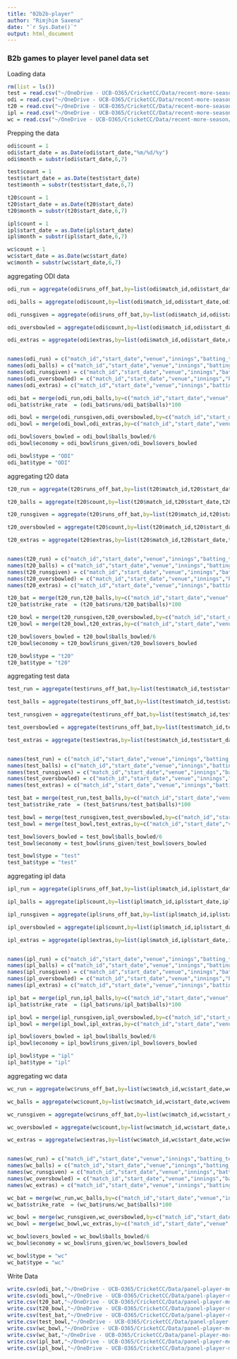 ```yaml
---
title: "02b2b-player"
author: "Rimjhim Saxena"
date: "`r Sys.Date()`"
output: html_document
---
```


### B2b games to player level panel data set

Loading data

```r
rm(list = ls())
test = read.csv("~/OneDrive - UCB-O365/CricketCC/Data/recent-more-season/with-batting-order/test.csv")
odi = read.csv("~/OneDrive - UCB-O365/CricketCC/Data/recent-more-season/with-batting-order/odi.csv")
t20 = read.csv("~/OneDrive - UCB-O365/CricketCC/Data/recent-more-season/with-batting-order/t20.csv")
ipl = read.csv("~/OneDrive - UCB-O365/CricketCC/Data/recent-more-season/with-batting-order/ipl.csv")
wc = read.csv("~/OneDrive - UCB-O365/CricketCC/Data/recent-more-season/with-batting-order/wc-wbo.csv")
```

Prepping the data

```r
odi$count = 1
odi$start_date = as.Date(odi$start_date,"%m/%d/%y")
odi$month = substr(odi$start_date,6,7)

test$count = 1
test$start_date = as.Date(test$start_date)
test$month = substr(test$start_date,6,7)

t20$count = 1
t20$start_date = as.Date(t20$start_date)
t20$month = substr(t20$start_date,6,7)

ipl$count = 1
ipl$start_date = as.Date(ipl$start_date)
ipl$month = substr(ipl$start_date,6,7)

wc$count = 1
wc$start_date = as.Date(wc$start_date)
wc$month = substr(wc$start_date,6,7)
```

aggregating ODI data

```r

odi_run = aggregate(odi$runs_off_bat,by=list(odi$match_id,odi$start_date,odi$venue,odi$innings, odi$batting_team,odi$bowling_team,odi$striker,odi$month,odi$batting_order),sum,na.rm = T)

odi_balls = aggregate(odi$count,by=list(odi$match_id,odi$start_date,odi$venue,odi$innings, odi$batting_team,odi$bowling_team,odi$striker,odi$month,odi$batting_order),sum,na.rm = T)

odi_runsgiven = aggregate(odi$runs_off_bat,by=list(odi$match_id,odi$start_date,odi$venue,odi$innings, odi$batting_team,odi$bowling_team,odi$striker,odi$month,odi$batting_order),sum,na.rm = T)

odi_oversbowled = aggregate(odi$count,by=list(odi$match_id,odi$start_date,odi$venue,odi$innings, odi$batting_team,odi$bowling_team,odi$striker,odi$month,odi$batting_order),sum,na.rm = T)

odi_extras = aggregate(odi$extras,by=list(odi$match_id,odi$start_date,odi$venue,odi$innings, odi$batting_team,odi$bowling_team,odi$striker,odi$month,odi$batting_order),sum,na.rm = T)


names(odi_run) = c("match_id","start_date","venue","innings","batting_team","bowling_team","striker","month","batting_order","runs")
names(odi_balls) = c("match_id","start_date","venue","innings","batting_team","bowling_team","striker","month","batting_order","balls")
names(odi_runsgiven) = c("match_id","start_date","venue","innings","batting_team","bowling_team","striker","month","batting_order","runs_given")
names(odi_oversbowled) = c("match_id","start_date","venue","innings","batting_team","bowling_team","striker","month","batting_order","balls_bowled")
names(odi_extras) = c("match_id","start_date","venue","innings","batting_team","bowling_team","striker","month","batting_order","extras")

```

```r

odi_bat = merge(odi_run,odi_balls,by=c("match_id","start_date","venue","innings","batting_team","bowling_team","striker","month","batting_order"))
odi_bat$strike_rate  = (odi_bat$runs/odi_bat$balls)*100

odi_bowl = merge(odi_runsgiven,odi_oversbowled,by=c("match_id","start_date","venue","innings","batting_team","bowling_team","striker","month","batting_order"))
odi_bowl = merge(odi_bowl,odi_extras,by=c("match_id","start_date","venue","innings","batting_team","bowling_team","striker","month","batting_order")) 

odi_bowl$overs_bowled = odi_bowl$balls_bowled/6
odi_bowl$economy = odi_bowl$runs_given/odi_bowl$overs_bowled

odi_bowl$type = "ODI"
odi_bat$type = "ODI"
```

aggregating t20 data

```r

t20_run = aggregate(t20$runs_off_bat,by=list(t20$match_id,t20$start_date,t20$venue,t20$innings, t20$batting_team,t20$bowling_team,t20$striker,t20$month,t20$batting_order),sum,na.rm = T)

t20_balls = aggregate(t20$count,by=list(t20$match_id,t20$start_date,t20$venue,t20$innings, t20$batting_team,t20$bowling_team,t20$striker,t20$month,t20$batting_order),sum,na.rm = T)

t20_runsgiven = aggregate(t20$runs_off_bat,by=list(t20$match_id,t20$start_date,t20$venue,t20$innings, t20$batting_team,t20$bowling_team,t20$striker,t20$month,t20$batting_order),sum,na.rm = T)

t20_oversbowled = aggregate(t20$count,by=list(t20$match_id,t20$start_date,t20$venue,t20$innings, t20$batting_team,t20$bowling_team,t20$striker,t20$month,t20$batting_order),sum,na.rm = T)

t20_extras = aggregate(t20$extras,by=list(t20$match_id,t20$start_date,t20$venue,t20$innings, t20$batting_team,t20$bowling_team,t20$striker,t20$month,t20$batting_order),sum,na.rm = T)


names(t20_run) = c("match_id","start_date","venue","innings","batting_team","bowling_team","striker","month","batting_order","runs")
names(t20_balls) = c("match_id","start_date","venue","innings","batting_team","bowling_team","striker","month","batting_order","balls")
names(t20_runsgiven) = c("match_id","start_date","venue","innings","batting_team","bowling_team","striker","month","batting_order","runs_given")
names(t20_oversbowled) = c("match_id","start_date","venue","innings","batting_team","bowling_team","striker","month","batting_order","balls_bowled")
names(t20_extras) = c("match_id","start_date","venue","innings","batting_team","bowling_team","striker","month","batting_order","extras")

```

```r

t20_bat = merge(t20_run,t20_balls,by=c("match_id","start_date","venue","innings","batting_team","bowling_team","striker","month","batting_order"))
t20_bat$strike_rate  = (t20_bat$runs/t20_bat$balls)*100

t20_bowl = merge(t20_runsgiven,t20_oversbowled,by=c("match_id","start_date","venue","innings","batting_team","bowling_team","striker","month","batting_order"))
t20_bowl = merge(t20_bowl,t20_extras,by=c("match_id","start_date","venue","innings","batting_team","bowling_team","striker","month","batting_order")) 

t20_bowl$overs_bowled = t20_bowl$balls_bowled/6
t20_bowl$economy = t20_bowl$runs_given/t20_bowl$overs_bowled

t20_bowl$type = "t20"
t20_bat$type = "t20"
```

aggregating test data

```r

test_run = aggregate(test$runs_off_bat,by=list(test$match_id,test$start_date,test$venue,test$innings, test$batting_team,test$bowling_team,test$striker,test$month,test$batting_order),sum,na.rm = T)

test_balls = aggregate(test$runs_off_bat,by=list(test$match_id,test$start_date,test$venue,test$innings, test$batting_team,test$bowling_team,test$striker,test$month,test$batting_order),sum,na.rm = T)

test_runsgiven = aggregate(test$runs_off_bat,by=list(test$match_id,test$start_date,test$venue,test$innings, test$batting_team,test$bowling_team,test$striker,test$month,test$batting_order),sum,na.rm = T)

test_oversbowled = aggregate(test$runs_off_bat,by=list(test$match_id,test$start_date,test$venue,test$innings, test$batting_team,test$bowling_team,test$striker,test$month,test$batting_order),sum,na.rm = T)

test_extras = aggregate(test$extras,by=list(test$match_id,test$start_date,test$venue,test$innings, test$batting_team,test$bowling_team,test$striker,test$month,test$batting_order),sum,na.rm = T)


names(test_run) = c("match_id","start_date","venue","innings","batting_team","bowling_team","striker","month","batting_order","runs")
names(test_balls) = c("match_id","start_date","venue","innings","batting_team","bowling_team","striker","month","batting_order","balls")
names(test_runsgiven) = c("match_id","start_date","venue","innings","batting_team","bowling_team","striker","month","batting_order","runs_given")
names(test_oversbowled) = c("match_id","start_date","venue","innings","batting_team","bowling_team","striker","month","batting_order","balls_bowled")
names(test_extras) = c("match_id","start_date","venue","innings","batting_team","bowling_team","striker","month","batting_order","extras")

```

```r

test_bat = merge(test_run,test_balls,by=c("match_id","start_date","venue","innings","batting_team","bowling_team","striker","month","batting_order"))
test_bat$strike_rate  = (test_bat$runs/test_bat$balls)*100

test_bowl = merge(test_runsgiven,test_oversbowled,by=c("match_id","start_date","venue","innings","batting_team","bowling_team","striker","month","batting_order"))
test_bowl = merge(test_bowl,test_extras,by=c("match_id","start_date","venue","innings","batting_team","bowling_team","striker","month","batting_order")) 

test_bowl$overs_bowled = test_bowl$balls_bowled/6
test_bowl$economy = test_bowl$runs_given/test_bowl$overs_bowled

test_bowl$type = "test"
test_bat$type = "test"
```

aggregating ipl data

```r

ipl_run = aggregate(ipl$runs_off_bat,by=list(ipl$match_id,ipl$start_date,ipl$venue,ipl$innings, ipl$batting_team,ipl$bowling_team,ipl$striker,ipl$month,ipl$batting_order),sum,na.rm = T)

ipl_balls = aggregate(ipl$count,by=list(ipl$match_id,ipl$start_date,ipl$venue,ipl$innings, ipl$batting_team,ipl$bowling_team,ipl$striker,ipl$month,ipl$batting_order),sum,na.rm = T)

ipl_runsgiven = aggregate(ipl$runs_off_bat,by=list(ipl$match_id,ipl$start_date,ipl$venue,ipl$innings, ipl$batting_team,ipl$bowling_team,ipl$striker,ipl$month,ipl$batting_order),sum,na.rm = T)

ipl_oversbowled = aggregate(ipl$count,by=list(ipl$match_id,ipl$start_date,ipl$venue,ipl$innings, ipl$batting_team,ipl$bowling_team,ipl$striker,ipl$month,ipl$batting_order),sum,na.rm = T)

ipl_extras = aggregate(ipl$extras,by=list(ipl$match_id,ipl$start_date,ipl$venue,ipl$innings, ipl$batting_team,ipl$bowling_team,ipl$striker,ipl$month,ipl$batting_order),sum,na.rm = T)


names(ipl_run) = c("match_id","start_date","venue","innings","batting_team","bowling_team","striker","month","batting_order","runs")
names(ipl_balls) = c("match_id","start_date","venue","innings","batting_team","bowling_team","striker","month","batting_order","balls")
names(ipl_runsgiven) = c("match_id","start_date","venue","innings","batting_team","bowling_team","striker","month","batting_order","runs_given")
names(ipl_oversbowled) = c("match_id","start_date","venue","innings","batting_team","bowling_team","striker","month","batting_order","balls_bowled")
names(ipl_extras) = c("match_id","start_date","venue","innings","batting_team","bowling_team","striker","month","batting_order","extras")

```

```r

ipl_bat = merge(ipl_run,ipl_balls,by=c("match_id","start_date","venue","innings","batting_team","bowling_team","striker","month","batting_order"))
ipl_bat$strike_rate  = (ipl_bat$runs/ipl_bat$balls)*100

ipl_bowl = merge(ipl_runsgiven,ipl_oversbowled,by=c("match_id","start_date","venue","innings","batting_team","bowling_team","striker","month","batting_order"))
ipl_bowl = merge(ipl_bowl,ipl_extras,by=c("match_id","start_date","venue","innings","batting_team","bowling_team","striker","month","batting_order")) 

ipl_bowl$overs_bowled = ipl_bowl$balls_bowled/6
ipl_bowl$economy = ipl_bowl$runs_given/ipl_bowl$overs_bowled

ipl_bowl$type = "ipl"
ipl_bat$type = "ipl"
```

aggregating wc data

```r

wc_run = aggregate(wc$runs_off_bat,by=list(wc$match_id,wc$start_date,wc$venue,wc$innings, wc$batting_team,wc$bowling_team,wc$striker,wc$month,wc$batting_order),sum,na.rm = T)

wc_balls = aggregate(wc$count,by=list(wc$match_id,wc$start_date,wc$venue,wc$innings, wc$batting_team,wc$bowling_team,wc$striker,wc$month,wc$batting_order),sum,na.rm = T)

wc_runsgiven = aggregate(wc$runs_off_bat,by=list(wc$match_id,wc$start_date,wc$venue,wc$innings, wc$batting_team,wc$bowling_team,wc$striker,wc$month,wc$batting_order),sum,na.rm = T)

wc_oversbowled = aggregate(wc$count,by=list(wc$match_id,wc$start_date,wc$venue,wc$innings, wc$batting_team,wc$bowling_team,wc$striker,wc$month,wc$batting_order),sum,na.rm = T)

wc_extras = aggregate(wc$extras,by=list(wc$match_id,wc$start_date,wc$venue,wc$innings, wc$batting_team,wc$bowling_team,wc$striker,wc$month,wc$batting_order),sum,na.rm = T)


names(wc_run) = c("match_id","start_date","venue","innings","batting_team","bowling_team","striker","month","batting_order","runs")
names(wc_balls) = c("match_id","start_date","venue","innings","batting_team","bowling_team","striker","month","batting_order","balls")
names(wc_runsgiven) = c("match_id","start_date","venue","innings","batting_team","bowling_team","striker","month","batting_order","runs_given")
names(wc_oversbowled) = c("match_id","start_date","venue","innings","batting_team","bowling_team","striker","month","batting_order","balls_bowled")
names(wc_extras) = c("match_id","start_date","venue","innings","batting_team","bowling_team","striker","month","batting_order","extras")

```

```r

wc_bat = merge(wc_run,wc_balls,by=c("match_id","start_date","venue","innings","batting_team","bowling_team","striker","month","batting_order"))
wc_bat$strike_rate  = (wc_bat$runs/wc_bat$balls)*100

wc_bowl = merge(wc_runsgiven,wc_oversbowled,by=c("match_id","start_date","venue","innings","batting_team","bowling_team","striker","month","batting_order"))
wc_bowl = merge(wc_bowl,wc_extras,by=c("match_id","start_date","venue","innings","batting_team","bowling_team","striker","month","batting_order")) 

wc_bowl$overs_bowled = wc_bowl$balls_bowled/6
wc_bowl$economy = wc_bowl$runs_given/wc_bowl$overs_bowled

wc_bowl$type = "wc"
wc_bat$type = "wc"
```

Write Data

```r
write.csv(odi_bat,"~/OneDrive - UCB-O365/CricketCC/Data/panel-player-more/with-batting-order/odi_bat.csv",row.names = F)
write.csv(odi_bowl,"~/OneDrive - UCB-O365/CricketCC/Data/panel-player-more/with-batting-order/odi_bowl.csv",row.names = F)
write.csv(t20_bat,"~/OneDrive - UCB-O365/CricketCC/Data/panel-player-more/with-batting-order/t20_bat.csv",row.names = F)
write.csv(t20_bowl,"~/OneDrive - UCB-O365/CricketCC/Data/panel-player-more/with-batting-order/t20_bowl.csv",row.names = F)
write.csv(test_bat,"~/OneDrive - UCB-O365/CricketCC/Data/panel-player-more/with-batting-order/test_bat.csv",row.names = F)
write.csv(test_bowl,"~/OneDrive - UCB-O365/CricketCC/Data/panel-player-more/with-batting-order/test_bowl.csv",row.names = F)
write.csv(wc_bowl,"~/OneDrive - UCB-O365/CricketCC/Data/panel-player-more/with-batting-order/wc_bowl.csv",row.names = F)
write.csv(wc_bat,"~/OneDrive - UCB-O365/CricketCC/Data/panel-player-more/with-batting-order/wc_bat.csv",row.names = F)
write.csv(ipl_bat,"~/OneDrive - UCB-O365/CricketCC/Data/panel-player-more/with-batting-order/ipl_bat.csv",row.names = F)
write.csv(ipl_bowl,"~/OneDrive - UCB-O365/CricketCC/Data/panel-player-more/with-batting-order/ipl_bowl.csv",row.names = F)

```
